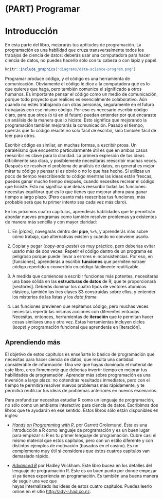 # (PART) Programar {-}

# Introducción {#programar-intro}

En esta parte del libro, mejorarás tus aptitudes de programación. La programación es una habilidad que cruza transversalmente todos los trabajos de ciencia de datos: deberás usar una computadora para hacer ciencia de datos, no puedes hacerlo sólo con tu cabeza o con lápiz y papel.

```r
knitr::include_graphics("diagrams/data-science-program.png")
```

Programar produce código, y el código es una herramienta de comunicación. Obviamente el código le dice a la computadora qué es lo que quieres que haga, pero también comunica el significado a otros humanos. Es importante pensar el código como un medio de comunicación, porque todo proyecto que realices es esencialmente colaborativo.  Aún cuando no estés trabajando con otras personas, seguramente en el futuro trabajarás con ese mismo código.  Por eso es necesario escribir código claro, para que otros (o tú en el futuro) puedan entender por qué encaraste un análisis de la manera que lo hiciste. Esto significa que mejorando la programación también mejorarás la comunicación. Pasado el tiempo, querrás que tu código resulte no solo fácil de escribir, sino también fácil de leer para otros.     

Escribir código es similar,  en muchas formas, a escribir prosa. Un paralelismo que encuentro particularmente útil es que en ambos casos reescribir es clave para la claridad. La primera expresión de tus ideas difícilmente sea clara, y posiblemente necesitarás reescribir muchas veces. Después de resolver el problema de análisis de datos, en general es mejor mirar tu código y pensar si es obvio o no lo que has hecho.  Si utilizas un poco de tiempo reescribiendo tu código mientras las ideas están frescas, puedes ganar mucho tiempo después, cuando necesites recrear el código que hiciste. Esto no significa que debas reescribir todas las funciones: necesitas equilibrar qué es lo que tienes que mejorar ahora para ganar tiempo a largo plazo. (Pero cuanto más reescribas tus funciones, más probable será que tu primer intento sea cada vez más claro).

En los próximos cuatro capítulos, aprenderás habilidades que te permitirán abordar nuevos programas como también resolver problemas ya existentes de manera más sencilla y con mayor claridad: 

1.  En [_pipes_], navegarás dentro del __pipe__, `%>%`, y aprenderás más sobre cómo trabaja, qué alternativas existen y cuándo no conviene usarlo.

2.	Copiar y pegar (_copy-and-paste_) es muy práctico, pero deberías evitar usarlo más de dos veces. Repetir el código dentro de un programa es peligroso porque puede llevar a errores e inconsistencias. Por eso, en [funciones], aprenderás a escribir __funciones__ que permiten extraer código repertido y convertirlo en código fácilmente reutilizable.

3.	A medida que comiences a escribir funciones más potentes, necesitarás una base sólida en las __estructuras de datos__ de R, que te proporcionará [vectores]. Deberás dominar los cuatro tipos de vectores atómicos clásicos, también las tres clases S3 construídas sobre ellos, y entender los misterios de las listas y los _data frame_. 

4. 	Las funciones previenen que repitamos código, pero muchas veces necesitas repertir las mismas acciones 
    con diferentes entradas. Necesitas, entonces, herramientas de __iteración__ que 
    te permitan hacer cosas similares una y otra vez. Estas herramientas incluyen ciclos (_loops_) 
    y programación funcional que aprenderás en [iteración].

## Aprendiendo más

El objetivo de estos capítulos es enseñarte lo básico de programación que necesitas para hacer ciencia de datos, que resulta una cantidad considerable de información. Una vez que hayas dominado el material de este libro, creo firmemente que deberías  invertir tiempo en mejorar tus habilidades de programación. Aprender más sobre programación es una inversión a largo plazo: no obtendrás resultados inmediatos, pero con el tiempo te permitirá resolver nuevos problemas más rápidamente, y te permitirá reutilizar tus ideas de problemas anteriores en nuevos escenarios.

Para profundizar necesitas estudiar R como un lenguaje de programación, no sólo como un ambiente interactivo para ciencia de datos. Escribimos dos libros que te ayudarán en ese sentido. Estos libros sólo están disponibles en inglés:

* [_Hands on Programming with R_](https://amzn.com/1449359019), 
  por Garrett Grolemund. Ésta es una introducción a R como lenguaje de programación 
  y es un buen lugar para empezar si R es tu primer lenguaje de programación. Cubre 
  casi el mismo material que estos capítulos, pero con un estilo diferente y con
  distintos ejemplos de motivación (basados en el casino). Es un complemento muy útil 
  si consideras que estos cuatros capítulos van demasiado rápido.
  
* [_Advanced R_](https://amzn.com/1466586966) por Hadley Wickham. Este libro bucea en los 
  detalles del lenguaje de programación R. Éste es un buen punto por donde empezar si
  ya tienes experiencia en programación. Es también una buena manera de seguir una vez que  
  hayas internalizado las ideas de estos cuatro capítulos. Puedes leerlo online en el sitio
  <http://adv-r.had.co.nz>.
 

